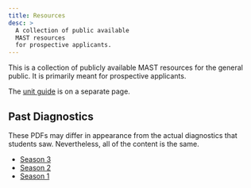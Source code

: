 ```yaml
---
title: Resources
desc: >
  A collection of public available
  MAST resources
  for prospective applicants.
---
```


This is a collection of
publicly available MAST resources
for the general public.
It is primarily meant for
prospective applicants.

The [unit guide](resources/unit-guide) is on a separate page.

## Past Diagnostics

These PDFs may differ in appearance
from the actual diagnostics that students saw.
Nevertheless, all of the content is the same.

- [Season 3](diagnostic/season3.pdf)
- [Season 2](diagnostic/season2.pdf)
- [Season 1](diagnostic/season1.pdf)
